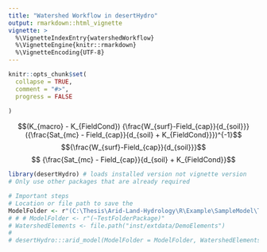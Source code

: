 ```yaml
---
title: "Watershed Workflow in desertHydro"
output: rmarkdown::html_vignette
vignette: >
  %\VignetteIndexEntry{watershedWorkflow}
  %\VignetteEngine{knitr::rmarkdown}
  %\VignetteEncoding{UTF-8}
---
```


```r

knitr::opts_chunk$set(
  collapse = TRUE,
  comment = "#>",
  progress = FALSE
  
)
```

$$(K_{macro} -  K_{FieldCond}) {\frac{W_{surf}-Field_{cap}}{d_{soil}}} ({\frac{Sat_{mc} - Field_{cap}}{d_{soil} + K_{FieldCond}}})^{-1}$$
$${\frac{W_{surf}-Field_{cap}}{d_{soil}}}$$
$$ {\frac{Sat_{mc} - Field_{cap}}{d_{soil} + K_{FieldCond}}$$
```r
library(desertHydro) # loads installed version not vignette version
# Only use other packages that are already required

```

```r
# Important steps
# Location or file path to save the 
ModelFolder <- r"(C:\Thesis\Arid-Land-Hydrology\R\Example\SampleModel\TestFolderPackage)" 
# # # ModelFolder <- r"(~TestFolderPackage)"
# WatershedElements <- file.path("inst/extdata/DemoElements")
# 
# desertHydro:::arid_model(ModelFolder = ModelFolder, WatershedElements = WatershedElements,crop = F)
```

